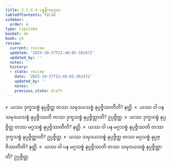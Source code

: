 ```yaml
---
title: 2.1.6.4 ပစ္စနီကပုဂ္ဂလ
tableOfContents: false
sidebar:
  order: 4
type: tipitaka
basket: ab
book: y5
review:
  current: review
  updated: '2025-10-27T21:48:05.562472'
  updated_by: ''
  notes: ''
  history:
  - state: review
    date: '2025-10-27T21:48:05.562472'
    updated_by: ''
    notes: ''
    previous_state: draft
---
```



<ReviewStatus review={frontmatter.review} showDetails={true} />

<HypothesisAnnotation frontmatter={frontmatter} />

<DynamicBreadcrumb />

<Division number="83" book="y5" e="ch" v="33" p="233">

<Paragraph number="465" book="y5">
»  ယဿ ဒုက္ခသစ္စံ နုပ္ပဇ္ဇိတ္ထ တဿ သမုဒယသစ္စံ နုပ္ပဇ္ဇိဿတီတိ? နတ္ထိ.
</Paragraph>

<Paragraph number="466" book="y5">
«  ယဿ ဝါ ပန သမုဒယသစ္စံ နုပ္ပဇ္ဇိဿတိ တဿ ဒုက္ခသစ္စံ နုပ္ပဇ္ဇိတ္ထာတိ? ဥပ္ပဇ္ဇိတ္ထ.
</Paragraph>

<Paragraph number="467" book="y5">
»  ယဿ ဒုက္ခသစ္စံ နုပ္ပဇ္ဇိတ္ထ တဿ မဂ္ဂသစ္စံ နုပ္ပဇ္ဇိဿတီတိ? နတ္ထိ.
</Paragraph>

<Paragraph number="468" book="y5">
«  ယဿ ဝါ ပန မဂ္ဂသစ္စံ နုပ္ပဇ္ဇိဿတိ တဿ ဒုက္ခသစ္စံ နုပ္ပဇ္ဇိတ္ထာတိ? ဥပ္ပဇ္ဇိတ္ထ.
</Paragraph>

</Division>
<Division number="84" book="y5" e="ch" v="33" p="233">

<Paragraph number="469" book="y5">
»  ယဿ သမုဒယသစ္စံ နုပ္ပဇ္ဇိတ္ထ တဿ မဂ္ဂသစ္စံ နုပ္ပဇ္ဇိဿတီတိ? နတ္ထိ.
</Paragraph>

<Paragraph number="470" book="y5">
«  ယဿ ဝါ ပန မဂ္ဂသစ္စံ နုပ္ပဇ္ဇိဿတိ တဿ သမုဒယသစ္စံ နုပ္ပဇ္ဇိတ္ထာတိ? ဥပ္ပဇ္ဇိတ္ထ.
</Paragraph>
</Division>